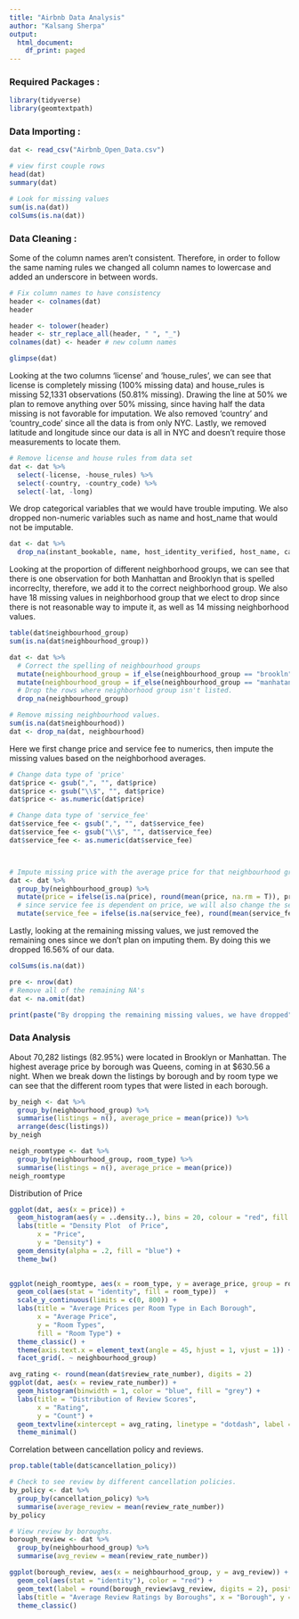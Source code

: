 ```yaml
---
title: "Airbnb Data Analysis"
author: "Kalsang Sherpa"
output:
  html_document:
    df_print: paged
---
```


### Required Packages :
```r
library(tidyverse)
library(geomtextpath)
```


### Data Importing : 
```r
dat <- read_csv("Airbnb_Open_Data.csv")

# view first couple rows
head(dat)
summary(dat)

# Look for missing values
sum(is.na(dat))
colSums(is.na(dat))
```

### Data Cleaning :

Some of the column names aren't consistent. Therefore, in order to follow the same naming rules we changed all column names to lowercase and added an underscore in between words.
```r
# Fix column names to have consistency
header <- colnames(dat)
header

header <- tolower(header)
header <- str_replace_all(header, " ", "_")
colnames(dat) <- header # new column names

glimpse(dat)
```

Looking at the two columns 'license' and 'house_rules', we can see that license is completely missing (100% missing data) and house_rules is missing 52,1331 observations (50.81% missing). Drawing the line at 50% we plan to remove anything over 50% missing, since having half the data missing is not favorable for imputation. We also removed 'country' and 'country_code' since all the data is from only NYC. Lastly, we removed latitude and longitude since our data is all in NYC and doesn't require those measurements to locate them.
```r
# Remove license and house rules from data set
dat <- dat %>% 
  select(-license, -house_rules) %>%
  select(-country, -country_code) %>%
  select(-lat, -long)
```

We drop categorical variables that we would have trouble imputing. We also dropped non-numeric variables such as name and host_name that would not be imputable.
```r
dat <- dat %>%
  drop_na(instant_bookable, name, host_identity_verified, host_name, cancellation_policy)

```
Looking at the proportion of different neighborhood groups, we can see that there is one observation for both Manhattan and Brooklyn that is spelled incorreclty, therefore, we add it to the correct neighborhood group. We also have 18 missing values in neighborhood group that we elect to drop since there is not reasonable way to impute it, as well as 14 missing neighborhood values.
```r
table(dat$neighbourhood_group)
sum(is.na(dat$neighbourhood_group))

dat <- dat %>% 
  # Correct the spelling of neighbourhood groups
  mutate(neighbourhood_group = if_else(neighbourhood_group == "brookln", "Brooklyn", neighbourhood_group))%>%
  mutate(neighbourhood_group = if_else(neighbourhood_group == "manhatan", "Manhattan", neighbourhood_group)) %>%
  # Drop the rows where neighborhood group isn't listed.
  drop_na(neighbourhood_group)

# Remove missing neighbourhood values.
sum(is.na(dat$neighbourhood))
dat <- drop_na(dat, neighbourhood)
```
Here we first change price and service fee to numerics, then impute the missing values based on the neighborhood averages. 
```r
# Change data type of 'price'
dat$price <- gsub(",", "", dat$price)
dat$price <- gsub("\\$", "", dat$price)
dat$price <- as.numeric(dat$price)

# Change data type of 'service_fee'
dat$service_fee <- gsub(",", "", dat$service_fee)
dat$service_fee <- gsub("\\$", "", dat$service_fee)
dat$service_fee <- as.numeric(dat$service_fee)



# Impute missing price with the average price for that neighbourhood group.
dat <- dat %>%
  group_by(neighbourhood_group) %>%
  mutate(price = ifelse(is.na(price), round(mean(price, na.rm = T)), price)) %>%
  # since service fee is dependent on price, we will also change the service fee based on neighbourhood group.
  mutate(service_fee = ifelse(is.na(service_fee), round(mean(service_fee, na.rm = T)), service_fee))
```

Lastly, looking at the remaining missing values, we just removed the remaining ones since we don't plan on imputing them. By doing this we dropped 16.56% of our data.
```r
colSums(is.na(dat))

pre <- nrow(dat)
# Remove all of the remaining NA's
dat <- na.omit(dat)

print(paste("By dropping the remaining missing values, we have dropped", pre - nrow(dat), "observations.", sep =" "))
```

### Data Analysis

About 70,282 listings (82.95%) were located in Brooklyn or Manhattan. The highest average price by borough was Queens, coming in at $630.56 a night. When we break down the listings by borough and by room type we can see that the different room types that were listed in each borough.
```r
by_neigh <- dat %>%
  group_by(neighbourhood_group) %>%
  summarise(listings = n(), average_price = mean(price)) %>%
  arrange(desc(listings))
by_neigh

neigh_roomtype <- dat %>% 
  group_by(neighbourhood_group, room_type) %>%
  summarise(listings = n(), average_price = mean(price))
neigh_roomtype
```

Distribution of Price
```r
ggplot(dat, aes(x = price)) +
  geom_histogram(aes(y = ..density..), bins = 20, colour = "red", fill = "white") +
  labs(title = "Density Plot  of Price",
       x = "Price",
       y = "Density") +
  geom_density(alpha = .2, fill = "blue") +
  theme_bw()
  
```


```r
ggplot(neigh_roomtype, aes(x = room_type, y = average_price, group = room_type)) +
  geom_col(aes(stat = "identity", fill = room_type))  + 
  scale_y_continuous(limits = c(0, 800)) +
  labs(title = "Average Prices per Room Type in Each Borough",
       x = "Average Price",
       y = "Room Types",
       fill = "Room Type") +
  theme_classic() +
  theme(axis.text.x = element_text(angle = 45, hjust = 1, vjust = 1)) +
  facet_grid(. ~ neighbourhood_group)
```


```r
avg_rating <- round(mean(dat$review_rate_number), digits = 2)
ggplot(dat, aes(x = review_rate_number)) +
  geom_histogram(binwidth = 1, color = "blue", fill = "grey") +
  labs(title = "Distribution of Review Scores",
       x = "Rating",
       y = "Count") +
  geom_textvline(xintercept = avg_rating, linetype = "dotdash", label = paste("Average = ", avg_rating, sep = "")) +
  theme_minimal()

```
Correlation between cancellation policy and reviews.
```r
prop.table(table(dat$cancellation_policy))

# Check to see review by different cancellation policies.
by_policy <- dat %>%
  group_by(cancellation_policy) %>%
  summarise(average_review = mean(review_rate_number))
by_policy

# View review by boroughs. 
borough_review <- dat %>%
  group_by(neighbourhood_group) %>%
  summarise(avg_review = mean(review_rate_number))

ggplot(borough_review, aes(x = neighbourhood_group, y = avg_review)) +
  geom_col(aes(stat = "identity"), color = "red") +
  geom_text(label = round(borough_review$avg_review, digits = 2), position = position_dodge(0.9), vjust = -0.5) +
  labs(title = "Average Review Ratings by Boroughs", x = "Borough", y = "Rating") +
  theme_classic()
```

```r

```


